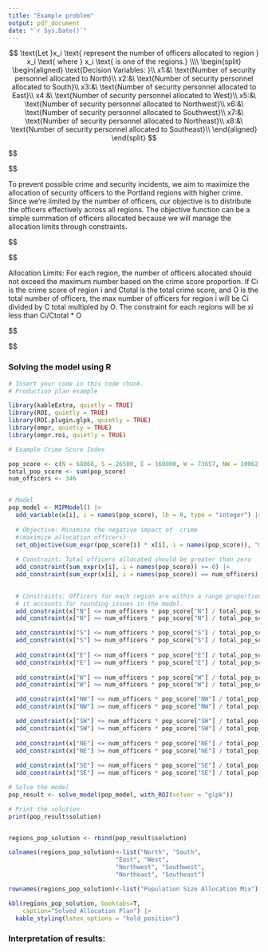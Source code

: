 ---
title: "Example problem"
output: pdf_document
date: "`r Sys.Date()`"
---



$$
 \text{Let }x_i \text{ represent the number of officers allocated to region } x_i \text{ where } x_i \text{ is one of the regions.} \\\\
 \begin{split}
 \begin{aligned}
\text{Decision Variables: }\\
x1:&\ \text{Number of security personnel allocated to North}\\
x2:&\ \text{Number of security personnel allocated to South}\\
x3:&\ \text{Number of security personnel allocated to East}\\
x4:&\ \text{Number of security personnel allocated to West}\\
x5:&\ \text{Number of security personnel allocated to Northwest}\\
x6:&\ \text{Number of security personnel allocated to Southwest}\\
x7:&\ \text{Number of security personnel allocated to Northeast}\\
x8:&\ \text{Number of security personnel allocated to Southeast}\\
  \end{aligned}
  \end{split}
$$



$$
\begin{split}
\begin{aligned}

\text{Objective Function: }\\&
\text{To prevent possible crime and security incidents, we aim to maximize the allocation of security officers to the Portland regions with higher crime Since we're limited by the maximum officers per region, our objective is to distribute the officers effectively across all regions. The objective function can be a simple summation of officers allocated because we will manage the allocation limits through constraints.}\\
\end{aligned}
\end{split}

$$

To prevent possible crime and security incidents, we aim to maximize the allocation of security officers to the Portland regions with higher crime. Since we're limited by the number of officers, our objective is to distribute the officers effectively across all regions. The objective function can be a simple summation of officers allocated because we will manage the allocation limits through constraints.

$$
\begin{split}
\begin{aligned}

\text{Max }\sum_{i} x_i\\
\end{aligned}
\end{split}

$$

Allocation Limits: For each region, the number of officers allocated should not exceed the maximum number based on the crime score proportion.
If Ci is the crime score of region i and Ctotal is the total crime score, and O is the total number of officers, the max number of officers for region i will be Ci divided by C total multipled by O. The constraint for each regions will be xi less than Ci/Ctotal * O

$$
\begin{split}
\begin{aligned}
\text{Max }\sum_{i} x_i&&\text{[Allocates all personnel] }\\
\ \frac{Count_i}{Count_{\text{total}}} \times O -1 \leq x_i \leq \frac{Count_i}{Count_{\text{total}}} \times O +1 &&\text{[Porportional constraint for each region with upper and lower bounds] }\\
\sum_{i} x_i \leq O &&\text{[Cannot exceed total officers] }\\
\sum_{i} x_i = O &&\text{[All available officers must be allocated] }\\
x_i \geq O &&\text{[Non-negativity constraint] }\\
\end{aligned}
\end{split}

$$

### Solving the model using R 

```{r}
# Insert your code in this code chunk.
# Production plan example

library(kableExtra, quietly = TRUE)
library(ROI, quietly = TRUE)
library(ROI.plugin.glpk, quietly = TRUE)
library(ompr, quietly = TRUE)
library(ompr.roi, quietly = TRUE)

# Example Crime Score Index

pop_score <- c(N = 68066, S = 26500, E = 160000, W = 73657, NW = 10062, SW = 80986, NE = 9458, SE = 24369)
total_pop_score <- sum(pop_score)
num_officers <- 346


# Model
pop_model <- MIPModel() |>
  add_variable(x[i], i = names(pop_score), lb = 0, type = "integer") |>
  
  # Objective: Minimize the negative impact of  crime 
  #(maximize allocation officers)
  set_objective(sum_expr(pop_score[i] * x[i], i = names(pop_score)), "max") |>
  
  # Constraint: Total officers allocated should be greater than zero
  add_constraint(sum_expr(x[i], i = names(pop_score)) >= 0) |>
  add_constraint(sum_expr(x[i], i = names(pop_score)) == num_officers) |>

  
  # Constraints: Officers for each region are within a range proportional to its Count
  # it accounts for rounding issues in the model.
  add_constraint(x["N"] <= num_officers * pop_score["N"] / total_pop_score + 1) |>
  add_constraint(x["N"] >= num_officers * pop_score["N"] / total_pop_score - 1) |>

  add_constraint(x["S"] <= num_officers * pop_score["S"] / total_pop_score + 1) |>
  add_constraint(x["S"] >= num_officers * pop_score["S"] / total_pop_score - 1) |>
  
  add_constraint(x["E"] <= num_officers * pop_score["E"] / total_pop_score + 1) |>
  add_constraint(x["E"] >= num_officers * pop_score["E"] / total_pop_score - 1) |>
  
  add_constraint(x["W"] <= num_officers * pop_score["W"] / total_pop_score + 1) |>
  add_constraint(x["W"] >= num_officers * pop_score["W"] / total_pop_score - 1) |>

  add_constraint(x["NW"] <= num_officers * pop_score["NW"] / total_pop_score + 1) |>
  add_constraint(x["NW"] >= num_officers * pop_score["NW"] / total_pop_score - 1) |>

  add_constraint(x["SW"] <= num_officers * pop_score["SW"] / total_pop_score + 1) |>
  add_constraint(x["SW"] >= num_officers * pop_score["SW"] / total_pop_score - 1) |>
  
  add_constraint(x["NE"] <= num_officers * pop_score["NE"] / total_pop_score + 1) |>
  add_constraint(x["NE"] >= num_officers * pop_score["NE"] / total_pop_score - 1) |>
  
  add_constraint(x["SE"] <= num_officers * pop_score["SE"] / total_pop_score + 1) |>
  add_constraint(x["SE"] >= num_officers * pop_score["SE"] / total_pop_score - 1)

# Solve the model
pop_result <- solve_model(pop_model, with_ROI(solver = "glpk"))

# Print the solution
print(pop_result$solution)


regions_pop_solution <- rbind(pop_result$solution)

colnames(regions_pop_solution)<-list("North", "South", 
                              "East", "West",
                              "Northwest", "Southwest",
                              "Northeast", "Southeast")

rownames(regions_pop_solution)<-list("Population Size Allocation Mix")

kbl(regions_pop_solution, booktabs=T,
    caption="Solved Allocation Plan") |>
  kable_styling(latex_options = "hold_position")
```

### Interpretation of results: